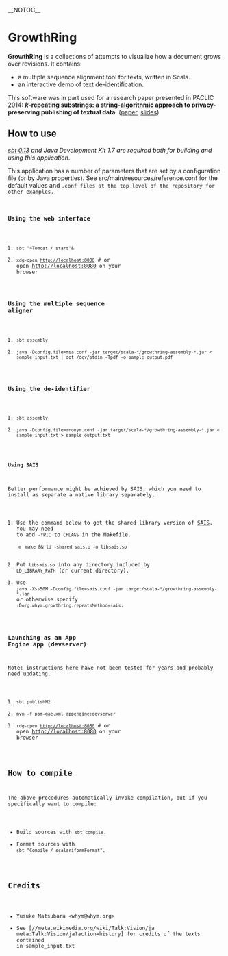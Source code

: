 __NOTOC__
= GrowthRing =

'''GrowthRing''' is a collections of attempts to visualize how a
document grows over revisions. It contains:
* a multiple sequence alignment tool for texts, written in Scala.
* an interactive demo of text de-identification.

This software was in part used for a research paper presented in PACLIC 2014: '''''k''-repeating substrings: a string-algorithmic approach to privacy-preserving publishing of textual data'''. ([http://www.yusuke.matsubara.name/home/kanon_paclic2014_matsubara.pdf paper], [http://www.yusuke.matsubara.name/home/kanon_paclic2014_matsubara_20141214.pdf slides])

== How to use ==

''[http://www.scala-sbt.org/ sbt 0.13] and Java Development Kit 1.7 are required both for building and using this application''.

This application has a number of parameters that are set by a configuration file (or by Java properties). See <conf>src/main/resources/reference.conf</code> for the default values and <code>.conf</conf> files at the top level of the repository for other examples.

=== Using the web interface ===

# <code>sbt "~Tomcat / start"&</code>
# <code>xdg-open http://localhost:8080</code> # or open http://localhost:8080 on your browser

=== Using the multiple sequence aligner ===

# <code>sbt assembly</code>
# <code>java -Dconfig.file=msa.conf -jar target/scala-*/growthring-assembly-*.jar < sample_input.txt | dot /dev/stdin -Tpdf -o sample_output.pdf</code>

=== Using the de-identifier ===

# <code>sbt assembly</code>
# <code>java -Dconfig.file=anonym.conf -jar target/scala-*/growthring-assembly-*.jar < sample_input.txt > sample_output.txt</code>

==== Using SAIS ====

Better performance might be achieved by SAIS, which you need to install as separate a native library separately.

# Use the command below to get the shared library version of [https://sites.google.com/site/yuta256/sais SAIS].  You may need to add <code>-fPIC</code> to <code>CFLAGS</code> in the Makefile.
#* <code>make && ld -shared sais.o -o libsais.so</code>
# Put <code>libsais.so</code> into any directory included by <code>LD_LIBRARY_PATH</code> (or current directory).
# Use <code>java -Xss50M -Dconfig.file=sais.conf -jar target/scala-*/growthring-assembly-*.jar</code> or otherwise specify <code>-Dorg.whym.growthring.repeatsMethod=sais</code>.

=== Launching as an App Engine app (devserver) ===

Note: instructions here have not been tested for years and probably need updating.

# <code>sbt publishM2</code>
# <code>mvn -f pom-gae.xml appengine:devserver</code>
# <code>xdg-open http://localhost:8080</code> # or open http://localhost:8080 on your browser

== How to compile ==

The above procedures automatically invoke compilation, but if you specifically want to compile:

* Build sources with <code>sbt compile</code>.
* Format sources with <code>sbt "Compile / scalariformFormat"</code>.

== Credits ==

* Yusuke Matsubara <nowiki><whym@whym.org></nowiki>
* See [//meta.wikimedia.org/wiki/Talk:Vision/ja meta:Talk:Vision/ja?action=history] for credits of the texts contained in sample_input.txt
